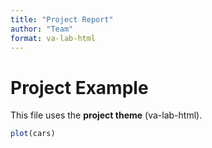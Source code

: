 ```yaml
---
title: "Project Report"
author: "Team"
format: va-lab-html
---
```


# Project Example

This file uses the **project theme** (va-lab-html).

```r
plot(cars)
```
